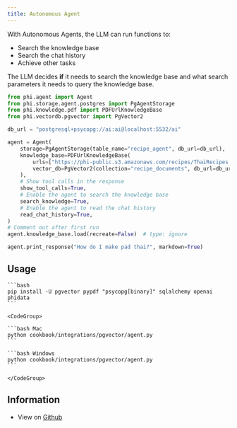 ```yaml
---
title: Autonomous Agent
---
```


With Autonomous Agents, the LLM can run functions to:

- Search the knowledge base
- Search the chat history
- Achieve other tasks

The LLM decides **if** it needs to search the knowledge base and what search parameters it needs to query the knowledge base.

```python
from phi.agent import Agent
from phi.storage.agent.postgres import PgAgentStorage
from phi.knowledge.pdf import PDFUrlKnowledgeBase
from phi.vectordb.pgvector import PgVector2

db_url = "postgresql+psycopg://ai:ai@localhost:5532/ai"

agent = Agent(
    storage=PgAgentStorage(table_name="recipe_agent", db_url=db_url),
    knowledge_base=PDFUrlKnowledgeBase(
        urls=["https://phi-public.s3.amazonaws.com/recipes/ThaiRecipes.pdf"],
        vector_db=PgVector2(collection="recipe_documents", db_url=db_url),
    ),
    # Show tool calls in the response
    show_tool_calls=True,
    # Enable the agent to search the knowledge base
    search_knowledge=True,
    # Enable the agent to read the chat history
    read_chat_history=True,
)
# Comment out after first run
agent.knowledge_base.load(recreate=False)  # type: ignore

agent.print_response("How do I make pad thai?", markdown=True)

```

## Usage

<Steps>
  <Snippet file="create-venv-step.mdx" />

  <Snippet file="run-pgvector-step.mdx" />

  <Step title="Install libraries">

    ```bash
    pip install -U pgvector pypdf "psycopg[binary]" sqlalchemy openai phidata
    ```

  </Step>

  <Step title="Run the agent">

    <CodeGroup>

    ```bash Mac
    python cookbook/integrations/pgvector/agent.py
    ```

    ```bash Windows
    python cookbook/integrations/pgvector/agent.py
    ```

    </CodeGroup>

  </Step>

</Steps>

## Information

- View on [Github](https://github.com/phidatahq/phidata/tree/main/cookbook/integrations/pgvector/agent.py)
